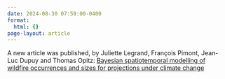 ```yaml
---
date: 2024-08-30 07:59:00-0400
format:
  html: {}
page-layout: article
---
```


A new article was published, by
   Juliette Legrand, François Pimont, Jean-Luc Dupuy and Thomas Opitz: [Bayesian spatiotemporal modelling of wildfire occurrences and sizes for projections under climate change](https://computo.sfds.asso.fr/published-202407-legrand-wildfires/)



